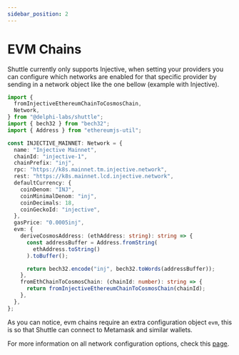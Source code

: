```yaml
---
sidebar_position: 2
---
```


# EVM Chains

Shuttle currently only supports Injective, when setting your providers you can configure which networks are enabled for that specific provider by sending in a network object like the one bellow (example with Injective).

```ts
import {
  fromInjectiveEthereumChainToCosmosChain,
  Network,
} from "@delphi-labs/shuttle";
import { bech32 } from "bech32";
import { Address } from "ethereumjs-util";

const INJECTIVE_MAINNET: Network = {
  name: "Injective Mainnet",
  chainId: "injective-1",
  chainPrefix: "inj",
  rpc: "https://k8s.mainnet.tm.injective.network",
  rest: "https://k8s.mainnet.lcd.injective.network",
  defaultCurrency: {
    coinDenom: "INJ",
    coinMinimalDenom: "inj",
    coinDecimals: 18,
    coinGeckoId: "injective",
  },
  gasPrice: "0.0005inj",
  evm: {
    deriveCosmosAddress: (ethAddress: string): string => {
      const addressBuffer = Address.fromString(
        ethAddress.toString()
      ).toBuffer();

      return bech32.encode("inj", bech32.toWords(addressBuffer));
    },
    fromEthChainToCosmosChain: (chainId: number): string => {
      return fromInjectiveEthereumChainToCosmosChain(chainId);
    },
  },
};
```

As you can notice, evm chains require an extra configuration object `evm`, this is so that Shuttle can connect to Metamask and similar wallets.

For more information on all network configuration options, check this [page](../../../api/type-definitions/network).
